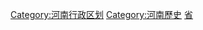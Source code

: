 [[Category:河南行政区划|Category:河南行政区划]]
[[Category:河南歷史|Category:河南歷史]]
[[Category:中国各省行政区划史|省{{PAGENAME}}]]